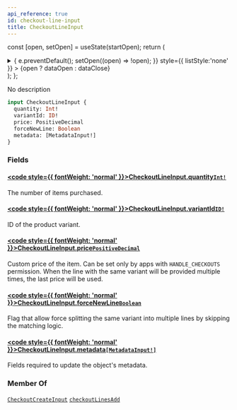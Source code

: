 ```yaml
---
api_reference: true
id: checkout-line-input
title: CheckoutLineInput
---
```






const [open, setOpen] = useState(startOpen);
return (
<details {...(open ? { open: true } : {})} className="details" style={{ border:'none', boxShadow:'none', background:'var(--ifm-background-color)' }}>
<summary
onClick={(e) => {
e.preventDefault();
setOpen((open) => !open);
}}
style={{ listStyle:'none' }} >
{open ? dataOpen : dataClose}
</summary>
{open && children}
</details>
);
};

No description

```graphql
input CheckoutLineInput {
  quantity: Int!
  variantId: ID!
  price: PositiveDecimal
  forceNewLine: Boolean
  metadata: [MetadataInput!]
}
```

### Fields

#### [<code style={{ fontWeight: 'normal' }}>CheckoutLineInput.<b>quantity</b></code>](#)<Bullet />[`Int!`](../../../api-reference/miscellaneous/scalars/int.mdx) <Badge class="badge badge--secondary" text="non-null"/> <Badge class="badge badge--secondary" text="scalar"/> <Badge class="badge badge--secondary" text="miscellaneous"/>

The number of items purchased.

#### [<code style={{ fontWeight: 'normal' }}>CheckoutLineInput.<b>variantId</b></code>](#)<Bullet />[`ID!`](../../../api-reference/miscellaneous/scalars/id.mdx) <Badge class="badge badge--secondary" text="non-null"/> <Badge class="badge badge--secondary" text="scalar"/> <Badge class="badge badge--secondary" text="miscellaneous"/>

ID of the product variant.

#### [<code style={{ fontWeight: 'normal' }}>CheckoutLineInput.<b>price</b></code>](#)<Bullet />[`PositiveDecimal`](../../../api-reference/miscellaneous/scalars/positive-decimal.mdx) <Badge class="badge badge--secondary" text="scalar"/> <Badge class="badge badge--secondary" text="miscellaneous"/>

Custom price of the item. Can be set only by apps with `HANDLE_CHECKOUTS` permission. When the line with the same variant will be provided multiple times, the last price will be used.

#### [<code style={{ fontWeight: 'normal' }}>CheckoutLineInput.<b>forceNewLine</b></code>](#)<Bullet />[`Boolean`](../../../api-reference/miscellaneous/scalars/boolean.mdx) <Badge class="badge badge--secondary" text="scalar"/> <Badge class="badge badge--secondary" text="miscellaneous"/>

Flag that allow force splitting the same variant into multiple lines by skipping the matching logic.

#### [<code style={{ fontWeight: 'normal' }}>CheckoutLineInput.<b>metadata</b></code>](#)<Bullet />[`[MetadataInput!]`](../../../api-reference/miscellaneous/inputs/metadata-input.mdx) <Badge class="badge badge--secondary" text="list"/> <Badge class="badge badge--secondary" text="input"/> <Badge class="badge badge--secondary" text="miscellaneous"/>

Fields required to update the object's metadata.

### Member Of

[`CheckoutCreateInput`](../../../api-reference/checkout/inputs/checkout-create-input.mdx) <Badge class="badge badge--secondary" text="input"/><Bullet />[`checkoutLinesAdd`](../../../api-reference/checkout/mutations/checkout-lines-add.mdx) <Badge class="badge badge--secondary" text="mutation"/>
